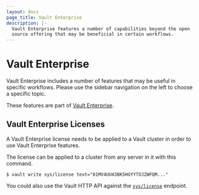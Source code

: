 ```yaml
---
layout: docs
page_title: Vault Enterprise
description: |-
  Vault Enterprise features a number of capabilities beyond the open
  source offering that may be beneficial in certain workflows.
---
```


# Vault Enterprise

Vault Enterprise includes a number of features that may be useful in specific
workflows. Please use the sidebar navigation on the left to choose a specific
topic.

These features are part of [Vault Enterprise](https://www.hashicorp.com/vault?utm_source=oss&utm_medium=docs&utm_campaign=vault&_ga=1.201793489.1956619674.1489356624).

## Vault Enterprise Licenses

A Vault Enterprise license needs to be applied to a Vault cluster
in order to use Vault Enterprise features.

The license can be applied to a cluster from any server in it with this command.

```shell-session
$ vault write sys/license text="01MV4UU43BK5HGYYTOJZWFQM..."
```

You could also use the Vault HTTP API against the [`sys/license`](/api-docs/system/license)
endpoint.
